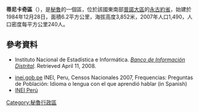 '''蒂尼卡奇區'''（{{lang-es|Distrito de Tinicachi}}），是[[秘魯|秘魯]]的一個區，位於該國東南部[[普諾大區|普諾大區]]的[[永古約省|永古約省]]，始建於1984年12月28日，面積6.2平方公里，海拔高度3,852米，2007年人口1,490，人口密度每平方公里240人。

==參考資料==
*{{es icon}} Instituto Nacional de Estadística e Informática. ''[https://web.archive.org/web/20080423164200/http://desa.inei.gob.pe/mapas/bid/ Banco de Información Distrital]''. Retrieved April 11, 2008.
*[https://web.archive.org/web/20130127005551/http://iinei.inei.gob.pe/iinei/RedatamCpv2007.asp?id=ResultadosCensales%3Fori%3DC inei.gob.pe] INEI, Peru, Censos Nacionales 2007, Frequencias: Preguntas de Población: Idioma o lengua con el que aprendió hablar (in Spanish)
* [https://web.archive.org/web/20120124063934/http://proyectos.inei.gob.pe/mapas/bid/ INEI Perú]

{{Peru-geo-stub}}
[[Category:秘魯行政區|Category:秘魯行政區]]